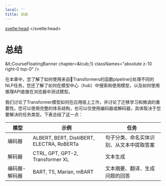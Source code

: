 ```yaml
---
local: ''
title: 总结
---
```

<script lang="ts">
let fw: "pt" | "tf" = "pt";
onMount(() => {
    const urlParams = new URLSearchParams(window.location.search);
    fw = urlParams.get("fw") || "pt";
});
</script>
<svelte:head>
  <meta name="hf:doc:metadata" content={JSON.stringify(metadata)} >
</svelte:head>
<h1 id="">总结</h1>

&amp;lt;CourseFloatingBanner
    chapter=&amp;lcub;1}
    classNames="absolute z-10 right-0 top-0"
/>

在本章中，您了解了如何使用来自🤗Transformers的函数pipeline()处理不同的NLP任务。您还了解了如何在模型中心（hub）中搜索和使用模型，以及如何使用推理API直接在浏览器中测试模型。

我们讨论了Transformer模型如何在应用层上工作，并讨论了迁移学习和微调的重要性。您可以使用完整的体系结构，也可以仅使用编码器或解码器，具体取决于您要解决的任务类型。下表总结了这一点：

|  模型   | 示例  | 任务|
|  ----  | ----  |----|
| 编码器  | ALBERT, BERT, DistilBERT, ELECTRA, RoBERTa	|句子分类、命名实体识别、从文本中提取答案|
| 解码器  | CTRL, GPT, GPT-2, Transformer XL	 |文本生成|
| 编码器-解码器  | BART, T5, Marian, mBART	 |文本摘要、翻译、生成问题的回答|